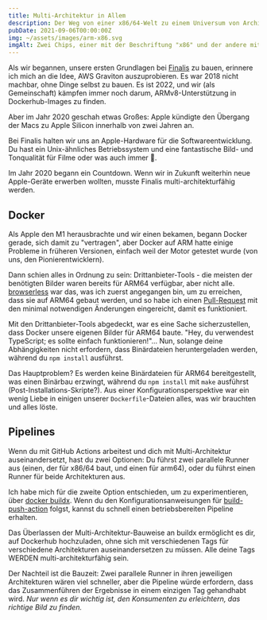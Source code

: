 ```yaml
---
title: Multi-Architektur in Allem
description: Der Weg von einer x86/64-Welt zu einem Universum von Architekturen.
pubDate: 2021-09-06T00:00:00Z
img: ~/assets/images/arm-x86.svg
imgAlt: Zwei Chips, einer mit der Beschriftung "x86" und der andere mit der Beschriftung "ARM".
---
```


Als wir begannen, unsere ersten Grundlagen bei [Finalis](https://www.finalis.com) zu bauen, erinnere ich mich an die Idee, AWS Graviton auszuprobieren.
Es war 2018 nicht machbar, ohne Dinge selbst zu bauen. Es ist 2022, und wir (als Gemeinschaft) kämpfen immer noch darum, ARMv8-Unterstützung in Dockerhub-Images zu finden.

Aber im Jahr 2020 geschah etwas Großes: Apple kündigte den Übergang der Macs zu Apple Silicon innerhalb von zwei Jahren an.

Bei Finalis halten wir uns an Apple-Hardware für die Softwareentwicklung. Du hast ein Unix-ähnliches Betriebssystem und eine fantastische Bild- und Tonqualität für Filme oder was auch immer 🍿.

Im Jahr 2020 begann ein Countdown. Wenn wir in Zukunft weiterhin neue Apple-Geräte erwerben wollten, musste Finalis multi-architekturfähig werden.

## Docker

Als Apple den M1 herausbrachte und wir einen bekamen, begann Docker gerade, sich damit zu "vertragen", aber Docker auf ARM hatte einige Probleme in früheren Versionen, einfach weil der Motor getestet wurde (von uns, den Pionierentwicklern).

Dann schien alles in Ordnung zu sein: Drittanbieter-Tools - die meisten der benötigten Bilder waren bereits für ARM64 verfügbar, aber nicht alle. [browserless](https://github.com/browserless/chrome) war das, was ich zuerst angegangen bin, um zu erreichen, dass sie auf ARM64 gebaut werden, und so habe ich einen [Pull-Request](https://github.com/browserless/chrome/pull/1847) mit den minimal notwendigen Änderungen eingereicht, damit es funktioniert.

Mit den Drittanbieter-Tools abgedeckt, war es eine Sache sicherzustellen, dass Docker unsere eigenen Bilder für ARM64 baute. "Hey, du verwendest TypeScript; es sollte einfach funktionieren!"... Nun, solange deine Abhängigkeiten nicht erfordern, dass Binärdateien heruntergeladen werden, während du `npm install` ausführst.

Das Hauptproblem? Es werden keine Binärdateien für ARM64 bereitgestellt, was einen Binärbau erzwingt, während du `npm install` mit `make` ausführst (Post-Installations-Skripte?). Aus einer Konfigurationsperspektive war ein wenig Liebe in einigen unserer `Dockerfile`-Dateien alles, was wir brauchten und alles löste.

## Pipelines

Wenn du mit GitHub Actions arbeitest und dich mit Multi-Architektur auseinandersetzt, hast du zwei Optionen: Du führst zwei parallele Runner aus (einen, der für x86/64 baut, und einen für arm64), oder du führst einen Runner für beide Architekturen aus.

Ich habe mich für die zweite Option entschieden, um zu experimentieren, über [docker buildx](https://docs.docker.com/build/buildx/). Wenn du den Konfigurationsanweisungen für [build-push-action](https://github.com/docker/build-push-action#path-context) folgst, kannst du schnell einen betriebsbereiten Pipeline erhalten.

Das Überlassen der Multi-Architektur-Bauweise an buildx ermöglicht es dir, auf Dockerhub hochzuladen, ohne sich mit verschiedenen Tags für verschiedene Architekturen auseinandersetzen zu müssen. Alle deine Tags WERDEN multi-architekturfähig sein.

Der Nachteil ist die Bauzeit: Zwei parallele Runner in ihren jeweiligen Architekturen wären viel schneller, aber die Pipeline würde erfordern, dass das Zusammenführen der Ergebnisse in einem einzigen Tag gehandhabt wird. _Nur wenn es dir wichtig ist, den Konsumenten zu erleichtern, das richtige Bild zu finden._
